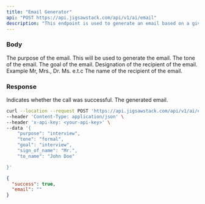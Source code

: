 ```yaml
---
title: "Email Generator"
api: "POST https://api.jigsawstack.com/api/v1/ai/email"
description: "This endpoint is used to generate an email based on a given topic."
---
```


### Body

<ParamField body="purpose" type="string" required>
  The purpose of the email. This will be used to generate the email.
</ParamField>

<ParamField body="tone" type="string" required>
  The tone of the email.
</ParamField>

<ParamField body="goal" type="string" required>
  The goal of the email.
</ParamField>

<ParamField body="sign_of_name" type="string" required>
  Designation of the recipient of the email. Example Mr, Mrs., Dr. Ms. e.t.c
</ParamField>

<ParamField body="to_name" type="string" required>
  The name of the recipient of the email.
</ParamField>

<Snippet file="header.mdx" />

### Response

<ResponseField name="success" type="boolean">
  Indicates whether the call was successful.
</ResponseField>

<ResponseField name="email" type="string">
  The generated email.
</ResponseField>

<RequestExample>

```bash Example Request
curl --location --request POST 'https://api.jigsawstack.com/api/v1/ai/email' \
--header 'Content-Type: application/json' \
--header 'x-api-key: <your-api-key>' \
--data '{
    "purpose": "interview",
    "tone": "formal",
    "goal": "interview",
    "sign_of_name": "Mr.",
    "to_name": "John Doe"

}'
```

</RequestExample>

<ResponseExample>

```json Response
{
  "success": true,
  "email": ""
}
```

</ResponseExample>
